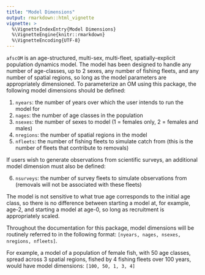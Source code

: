 ```yaml
---
title: "Model Dimensions"
output: rmarkdown::html_vignette
vignette: >
  %\VignetteIndexEntry{Model Dimensions}
  %\VignetteEngine{knitr::rmarkdown}
  %\VignetteEncoding{UTF-8}
---
```


`afscOM` is an age-structured, multi-sex, multi-fleet, spatially-explicit population dynamics model. The model has been designed to handle any number of age-classes, up to 2 sexes, any number of fishing fleets, and any number of spatial regions, so long as the model parameters are appropriately dimensioned. To parameterize an OM using this package, the following model dimensions should be defined:

1.	`nyears`: the number of years over which the user intends to run the model for
2.	`nages`: the number of age classes in the population
3.	`nsexes`: the number of sexes to model (1 = females only, 2 = females and males)
4.	`nregions`: the number of spatial regions in the model
5.	`nfleets`: the number of fishing fleets to simulate catch from (this is the number of fleets that contribute to removals)

If users wish to generate observations from scientific surveys, an additional model dimension must also be defined:

6.	`nsurveys`: the number of survey fleets to simulate observations from (removals will not be associated with these fleets)

The model is not sensitive to what true age corresponds to the initial age class, so there is no difference between starting a model at, for example, age-2, and starting a model at age-0, so long as recruitment is appropriately scaled.

Throughout the documentation for this package, model dimensions will be routinely referred to in the following format: `[nyears, nages, nsexes, nregions, nfleets]`.

For example, a model of a population of female fish, with 50 age classes, spread across 3 spatial regions, fished by 4 fishing fleets over 100 years, would have model dimensions: `[100, 50, 1, 3, 4]`

